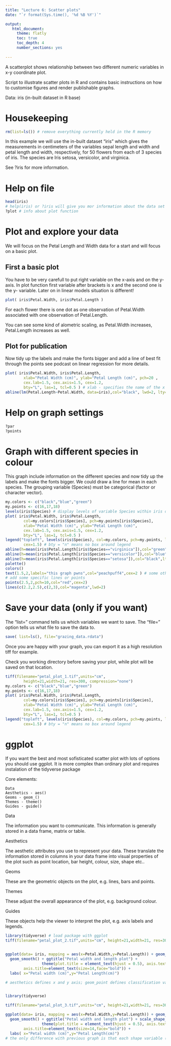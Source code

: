 ```yaml
---
title: "Lecture 6: Scatter plots"
date: "`r format(Sys.time(), '%d %B %Y')`"

output:
   html_document:
     theme: flatly
     toc: true
     toc_depth: 4
     number_sections: yes
     
---
```


A scatterplot shows relationship between two different numeric variables in x-y coordinate plot.

Script to illustrate scatter plots in R and contains basic instructions on how to customise figures and render publishable graphs.

Data: iris (in-built dataset in R base)

# Housekeeping
```r
rm(list=ls()) # remove everything currently held in the R memory
```


In this example we will use the in-built dataset "iris" which gives the measurements in centimeters of the variables sepal length and width and petal length and width, respectively, for 50 flowers from each of 3 species of iris. The species are Iris setosa, versicolor, and virginica.

See ?iris for more information.

# Help on file

```r
head(iris)
# help(iris) or ?iris will give you mor information about the data set
?plot # info about plot function
```


# Plot and explore your data

We will focus on the Petal Length and Width data for a start and will focus on a basic plot.

## First a basic plot

You have to be very carefull to put right variable on the x-axis and on the y-axis. In plot function first variable after brackets is x and the second one is the y- variable. Later on in linear models situation is different!


```r
plot( iris$Petal.Width, iris$Petal.Length )
```

For each flower there is one dot as one observation of Petal.Width associated with one observation of Petal.Length. 

You can see some kind of alometric scaling, as Petal.Width increases, Petal.Length increases as well.


## Plot for publication

Now tidy up the labels and make the fonts bigger and add a line of best fit through the points see podcast on linear regression for more details.

```r
plot( iris$Petal.Width, iris$Petal.Length,
        xlab="Petal Width (cm)", ylab="Petal Length (cm)", pch=20 ,
        cex.lab=1.5, cex.axis=1.5, cex=1.2,
        bty="L", las=1, tcl=0.5 ) # xlab - specifies the name of the x axis label and ylab specifies the name of the y axis label; pch specifies type of point we use - pch=20 is small round dot; cex - character expansion (labels, axis and points), bty - box type. las numeric in {0,1,2,3}; the style of axis labels. 0: always parallel to the axis [default], 1: always horizontal, 2: always perpendicular to the axis, 3: always vertical. tlc - The length of tick marks as a fraction of the height of a line of text. The default value is -0.5; setting tcl = NA sets tck = -0.01 which is S' default.
abline(lm(Petal.Length~Petal.Width, data=iris),col="black", lwd=2, lty=1)
```


# Help on graph settings

```r

?par
?points
```

# Graph with different species in colour

This graph include information on the different species and now tidy up the labels and make the fonts bigger. We could draw a line for mean in each species. The grouping variable (Species) must be categorical (factor or character vector).

```r
my.colors <- c("black","blue","green")
my.points <- c(16,17,18)
levels(iris$Species) # display levels of variable Species within iris data set
plot( iris$Petal.Width, iris$Petal.Length,
        col=my.colors[iris$Species], pch=my.points[iris$Species], 
        xlab="Petal Width (cm)", ylab="Petal Length (cm)",
        cex.lab=1.5, cex.axis=1.5, cex=1.2,
        bty="L", las=1, tcl=0.5 )
legend("topleft", levels(iris$Species), col=my.colors, pch=my.points, lty=0, bty="n",
        cex=1.5) # bty = "n" means no box around legend
abline(h=mean(iris$Petal.Length[iris$Species=="virginica"]),col="green",lty=2)
abline(h=mean(iris$Petal.Length[iris$Species=="versicolor"]),col="blue",lty=2)
abline(h=mean(iris$Petal.Length[iris$Species=="setosa"]),col="black",lty=2)
palette()
colors()
text(1.5,2,labels="this graph pwns",col="peachpuff4",cex=2 ) # some other embellishments you might want to add...
# add some specific lines or points
points(2.5,2,pch=10,col="red",cex=2) 
lines(c(2.2,2.5),c(2,3),col="magenta",lwd=2)
```








# Save your data (only if you want)

The "list=" command tells us which variables we want to save. 
The "file=" option tells us what file to save the data to.

```r
save( list=ls(), file="grazing_data.rdata")
```


Once you are happy with your graph, you can export it as a high resolution tiff for example.

Check you working directory before saving your plot, while plot will be saved on that location.

```r
tiff(filename="petal_plot_1.tif",units="cm",
		height=21,width=21, res=300, compression="none")
my.colors <- c("black","blue","green")
my.points <- c(16,17,18)
plot( iris$Petal.Width, iris$Petal.Length,
        col=my.colors[iris$Species], pch=my.points[iris$Species], 
        xlab="Petal Width (cm)", ylab="Petal Length (cm)",
        cex.lab=1.5, cex.axis=1.5, cex=1.2,
        bty="L", las=1, tcl=0.5 )
legend("topleft", levels(iris$Species), col=my.colors, pch=my.points, lty=0, bty="n",
        cex=1.5) # bty = "n" means no box around legend
```

# ggplot 

If you want the best and most sofisticated scatter plot with lots of options you should use ggplot. It is more complex than ordinary plot and requires instalation of the tidyverse package

Core elements:

    Data
    Aesthetics - aes()
    Geoms - geom_()
    Themes - theme()
    Guides - guide()

Data

The information you want to communicate. This information is generally stored in a data frame, matrix or table.

Aesthetics

The aesthetic attributes you use to represent your data. These translate the information stored in columns in your data frame into visual properties of the plot such as point location, bar height, colour, size, shape etc..

Geoms

These are the geometric objects on the plot, e.g. lines, bars and points.

Themes

These adjust the overall appearance of the plot, e.g. background colour.

Guides

These objects help the viewer to interpret the plot, e.g. axis labels and legends.


```r

library(tidyverse) # load package with ggplot
tiff(filename="petal_plot_2.tif",units="cm", height=21,width=21, res=300, compression="none") # save file as a tiff


ggplot(data= iris, mapping = aes(x=Petal.Width,y=Petal.Length)) + geom_point(mapping = aes(color = Species, shape=Species)) + 
  geom_smooth() + ggtitle("Petal width and length plot") + 
                theme(plot.title = element_text(hjust = 0.5), axis.text=element_text(size=12),
        axis.title=element_text(size=14,face="bold")) + 
  labs( x="Petal width (cm)",y="Petal Length(cm)") 

# aesthetics defines x and y axis; geom_point defines classification variable Species for shape and colour; geom_smooth provides shoothing curve through data; ggtitle defines title; theme adjust title in the centre of the plot; axis.text - defines text size for axis text; axis.title - defines size and style of the axis text; labs defines x and y - axis labels.



```


```r

library(tidyverse)

tiff(filename="petal_plot_3.tif",units="cm", height=21,width=21, res=300, compression="none")

ggplot(data= iris, mapping = aes(x=Petal.Width,y=Petal.Length)) + geom_point(mapping = aes(color = Species, shape=Species)) + 
  geom_smooth() + ggtitle("Petal width and length plot") + scale_shape_manual (values=4:6) +
                theme(plot.title = element_text(hjust = 0.5), axis.text=element_text(size=12),
        axis.title=element_text(size=14,face="bold")) + 
  labs( x="Petal width (cm)",y="Petal Length(cm)")
# the only difference with previous graph is that each shape variable (Species) is defined manualy with scale_shape_manual.
```






